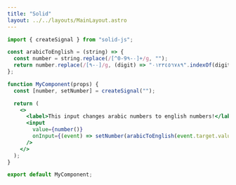 ```yaml
---
title: "Solid"
layout: ../../layouts/MainLayout.astro
---
```


```jsx
import { createSignal } from "solid-js";

const arabicToEnglish = (string) => {
  const number = string.replace(/[^0-9٠-٩]+/g, "");
  return number.replace(/[٠-٩]/g, (digit) => "٠١٢٣٤٥٦٧٨٩".indexOf(digit));
};

function MyComponent(props) {
  const [number, setNumber] = createSignal("");

  return (
    <>
      <label>This input changes arabic numbers to english numbers!</label>
      <input
        value={number()}
        onInput={(event) => setNumber(arabicToEnglish(event.target.value))}
      />
    </>
  );
}

export default MyComponent;
```

<SolidInput client:visible/>
